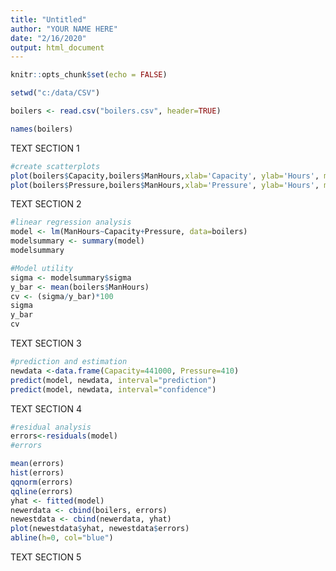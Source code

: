 ---
title: "Untitled"
author: "YOUR NAME HERE"
date: "2/16/2020"
output: html_document
---

```{r setup, include=FALSE}
knitr::opts_chunk$set(echo = FALSE)

setwd("c:/data/CSV")

boilers <- read.csv("boilers.csv", header=TRUE)

names(boilers)
```

TEXT SECTION 1

```{r scatterplots}
#create scatterplots
plot(boilers$Capacity,boilers$ManHours,xlab='Capacity', ylab='Hours', main="Hours vs. Capacity")
plot(boilers$Pressure,boilers$ManHours,xlab='Pressure', ylab='Hours', main="Hours vs. Pressure")

```

TEXT SECTION 2

```{r regression}
#linear regression analysis
model <- lm(ManHours~Capacity+Pressure, data=boilers)
modelsummary <- summary(model)
modelsummary

#Model utility
sigma <- modelsummary$sigma
y_bar <- mean(boilers$ManHours)
cv <- (sigma/y_bar)*100
sigma
y_bar
cv
```

TEXT SECTION 3

```{r prediction}
#prediction and estimation
newdata <-data.frame(Capacity=441000, Pressure=410)
predict(model, newdata, interval="prediction")
predict(model, newdata, interval="confidence")
```

TEXT SECTION 4

```{r residuals}
#residual analysis
errors<-residuals(model)
#errors

mean(errors)
hist(errors)
qqnorm(errors)
qqline(errors)
yhat <- fitted(model)
newerdata <- cbind(boilers, errors)
newestdata <- cbind(newerdata, yhat)
plot(newestdata$yhat, newestdata$errors)
abline(h=0, col="blue")
```

TEXT SECTION 5

